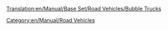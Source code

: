 [[Translation:en/Manual/Base Set/Road Vehicles/Bubble Trucks]]

{{en/Manual/Base Set/Road Vehicles/RoadVehicle|name=MightyMover Bubble Truck
|img=en/Manual/Base Set/Road Vehicles/MightyMover Bubble.gif
|price=£4,797 ($9,594)
|speed=30 mph (48 km/h)
|annual=£422 ($844)
|designed=1935
|life=15
|capacity=17 bubbles
}}
{{en/Manual/Base Set/Road Vehicles/RoadVehicle|name=Powernaught Bubble Truck
|img=en/Manual/Base Set/Road Vehicles/Powernaught bubble.gif
|price=£6,054 ($12,108)
|speed=55 mph (88 km/h)
|annual=£790 ($1,580)
|designed=1977
|life=15
|capacity=19 bubbles
}}
{{en/Manual/Base Set/Road Vehicles/RoadVehicle|name=Wizzowow Bubble Truck
|img=en/Manual/Base Set/Road Vehicles/Wizzowow Bubble.gif
|price=£6,481 ($12,962)
|speed=70 mph (112 km/h)
|annual=£1,131 ($2,262)
|designed=2011
|life=15
|capacity=22 bubbles
}}
[[Category:en/Manual/Road Vehicles]]